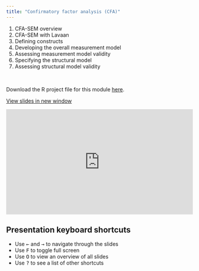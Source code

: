 ```yaml
---
title: "Confirmatory factor analysis (CFA)"
---
```


1. CFA-SEM overview
2. CFA-SEM with Lavaan
3. Defining constructs
4. Developing the overall measurement model
5. Assessing measurement model validity
6. Specifying the structural model
7. Assessing structural model validity

<br>

::: callout-note
Download the R project file for this module [here](https://drive.google.com/drive/folders/1TxSHIh7c5yVlcxQH32ui9-rnoqoWC0wH?usp=sharing).
:::

<a href="https://econ149.github.io/econ149-lecture/module-6-cfa-cb-sem/" target="_blank" class="btn-slides">View slides in new window</a>

::: {.box style="padding-bottom:56.25%; position:relative; display:block; width: 100%"}
<iframe width="100%" height="100%" src="https://econ149.github.io/econ149-lecture/module-6-cfa-cb-sem/" frameborder="0" allowfullscreen style="position:absolute; top:0; left: 0">

</iframe>
:::

:::: callout-tip
## Presentation keyboard shortcuts

::: text-line-space
<ul>

<li>Use <kbd>←</kbd> and <kbd>→</kbd> to navigate through the slides</li>

<li>Use <kbd>F</kbd> to toggle full screen</li>

<li>Use <kbd>O</kbd> to view an overview of all slides</li>

<li>Use <kbd>?</kbd> to see a list of other shortcuts</li>

</ul>
:::
::::

<br>
